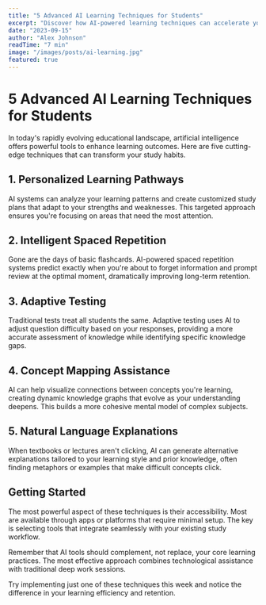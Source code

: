 ```yaml
---
title: "5 Advanced AI Learning Techniques for Students"
excerpt: "Discover how AI-powered learning techniques can accelerate your education journey and improve knowledge retention."
date: "2023-09-15"
author: "Alex Johnson"
readTime: "7 min"
image: "/images/posts/ai-learning.jpg"
featured: true
---
```


# 5 Advanced AI Learning Techniques for Students

In today's rapidly evolving educational landscape, artificial intelligence offers powerful tools to enhance learning outcomes. Here are five cutting-edge techniques that can transform your study habits.

## 1. Personalized Learning Pathways

AI systems can analyze your learning patterns and create customized study plans that adapt to your strengths and weaknesses. This targeted approach ensures you're focusing on areas that need the most attention.

## 2. Intelligent Spaced Repetition

Gone are the days of basic flashcards. AI-powered spaced repetition systems predict exactly when you're about to forget information and prompt review at the optimal moment, dramatically improving long-term retention.

## 3. Adaptive Testing

Traditional tests treat all students the same. Adaptive testing uses AI to adjust question difficulty based on your responses, providing a more accurate assessment of knowledge while identifying specific knowledge gaps.

## 4. Concept Mapping Assistance

AI can help visualize connections between concepts you're learning, creating dynamic knowledge graphs that evolve as your understanding deepens. This builds a more cohesive mental model of complex subjects.

## 5. Natural Language Explanations

When textbooks or lectures aren't clicking, AI can generate alternative explanations tailored to your learning style and prior knowledge, often finding metaphors or examples that make difficult concepts click.

## Getting Started

The most powerful aspect of these techniques is their accessibility. Most are available through apps or platforms that require minimal setup. The key is selecting tools that integrate seamlessly with your existing study workflow.

Remember that AI tools should complement, not replace, your core learning practices. The most effective approach combines technological assistance with traditional deep work sessions.

Try implementing just one of these techniques this week and notice the difference in your learning efficiency and retention. 